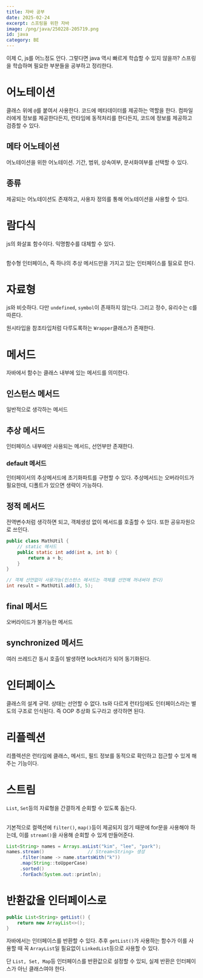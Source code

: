 ```yaml
---
title: 자바 공부
date: 2025-02-24
excerpt: 스프링을 위한 자바
image: /png/java/250228-205719.png
id: java
category: BE
---
```


이제 C, js를 어느정도 안다. 그렇다면 java 역시 빠르게 학습할 수 있지 않을까? 스프링을 학습하며 필요한 부분들을 공부하고 정리한다.

# 어노테이션
클래스 위에 `@`를 붙여서 사용한다. 코드에 메타데이터를 제공하는 역할을 한다. 컴파일러에게 정보를 제공한다든지, 런타임에 동적처리를 한다든지, 코드에 정보를 제공하고 검증할 수 있다.

## 메타 어노테이션
어노테이션을 위한 어노테이션. 기간, 범위, 상속여부, 문서화여부를 선택할 수 있다.

## 종류
제공되는 어노테이션도 존재하고, 사용자 정의를 통해 어노테이션을 사용할 수 있다.

# 람다식
js의 화살표 함수이다. 익명함수를 대체할 수 있다.

<br/> 함수형 인터페이스, 즉 하나의 추상 메서드만을 가지고 있는 인터페이스를 필요로 한다. 

# 자료형
js와 비슷하다. 다만 `undefined`, `symbol`이 존재하지 않는다. 그리고 정수, 유리수는 c를 따른다.

원시타입을 참조타입처럼 다루도록하는 `Wrapper`클래스가 존재한다.

# 메서드
자바에서 함수는 클래스 내부에 있는 메서드를 의미한다.

## 인스턴스 메서드
일반적으로 생각하는 메서드

## 추상 메서드
인터페이스 내부에만 사용되는 메서드, 선언부만 존재한다.
### default 메서드
인터페이서의 추상메서드에 초기화파트를 구현할 수 있다. 추상메서드는 오버라이드가 필요한데, 디폴트가 있으면 생략이 가능하다. 

## 정적 메서드
전역변수처럼 생각하면 되고, 객체생성 없이 메서드를 호출할 수 있다. 또한 공유자원으로 쓰인다.
```java
public class MathUtil {
    // static 메서드
    public static int add(int a, int b) {
        return a + b;
    }
}

// 객체 선언없이 사용가능(인스턴스 메서드는 객체를 선언해 꺼내써야 한다)
int result = MathUtil.add(3, 5);
```

## final 메서드
오버라이드가 불가능한 메서드

## synchronized 메서드
여러 쓰레드간 동시 호출이 발생하면 lock처리가 되어 동기화된다. 

# 인터페이스
클래스의 설계 규약. 상태는 선언할 수 없다. ts와 다르게 런타임에도 인터페이스라는 별도의 구조로 인식된다. 즉 OOP 추상화 도구라고 생각하면 된다.

# 리플렉션
리플렉션은 런타임에 클래스, 메서드, 필드 정보를 동적으로 확인하고 접근할 수 있게 해주는 기능이다.

# 스트림
`List`, `Set`등의 자료형을 간결하게 순회할 수 있도록 돕는다.

<br/> 기본적으로 컬렉션에 `filter()`, `map()`등이 제공되지 않기 때문에 for문을 사용해야 하는데, 이를 `stream()`을 사용해 순회할 수 있게 만들어준다.

```java
List<String> names = Arrays.asList("kim", "lee", "park");
names.stream()                // Stream<String> 생성
     .filter(name -> name.startsWith("k"))
     .map(String::toUpperCase)
     .sorted()
     .forEach(System.out::println);
```

# 반환값을 인터페이스로
```java
public List<String> getList() {
    return new ArrayList<>();
}
```
자바에서는 인터페이스를 반환할 수 있다. 추후 `getList()`가 사용하는 함수가 이를 사용할 때 꼭 `ArrayList`일 필요없이 `LinkedList`등으로 사용할 수 있다.

단 `List, Set, Map`등 인터페이스를 반환값으로 설정할 수 있되, 실제 반환은 인터페이스가 아닌 클래스여야 한다.